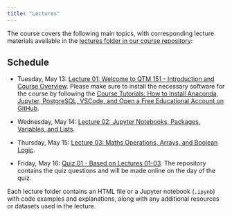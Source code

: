 ```yaml
---
title: "Lectures"
---
```


The course covers the following main topics, with corresponding lecture
materials available in the [lectures folder in our course repository](https://github.com/danilofreire/qtm151/tree/main/lectures):

## Schedule

- Tuesday, May 13: [Lecture 01: Welcome to QTM 151 - Introduction and Course Overview](https://raw.githack.com/danilofreire/qtm151-summer/main/lectures/lecture-01/01-introduction.html).
  Please make sure to install the necessary software for the course by following the [Course Tutorials: How to Install Anaconda, Jupyter, PostgreSQL, VSCode, and Open a Free Educational Account on GitHub](https://danilofreire.github.io/qtm151/tutorials/tutorials.html).

- Wednesday, May 14: [Lecture 02: Jupyter Notebooks, Packages, Variables, and Lists](https://raw.githack.com/danilofreire/qtm151-summer/main/lectures/lecture-02/02-jupyter-variables.html).

- Thursday, May 15: [Lecture 03: Maths Operations, Arrays, and Boolean Logic](https://raw.githack.com/danilofreire/qtm151-summer/main/lectures/lecture-03/03-maths-boolean.html).

- Friday, May 16: [Quiz 01 - Based on Lectures 01-03](https://github.com/danilofreire/qtm151-summer-quiz01/). The repository contains the quiz questions and will be made online on the day of the quiz.

Each lecture folder contains an HTML file or a Jupyter notebook (`.ipynb`) with code examples and explanations, along with any additional resources or datasets used in the lecture.
